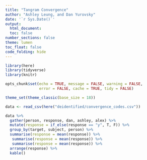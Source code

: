 ```yaml
---
title: "Tangram Convergence"
author: "Ashley Leung, and Dan Yurovsky"
date: '`r Sys.Date()`'
output: 
  html_document:
  toc: false
number_sections: false
theme: lumen
toc_float: false
code_folding: hide
---
```

```r
library(here)
library(tidyverse)
library(knitr)

opts_chunk$set(echo = TRUE, message = FALSE, warning = FALSE, 
               error = FALSE, cache = TRUE, tidy = FALSE)

theme_set(theme_classic(base_size = 18))
```


```r
data <- read_csv(here("deidentified/convergence_codes.csv"))

data %>%
  gather(person, response, dan, ashley, alex) %>%
  mutate(response = if_else(response == "y", T, F)) %>%
  group_by(target, subject, person) %>%
  summarise(response = mean(response)) %>%
   summarise(response = mean(response)) %>%
   summarise(response = mean(response)) %>%
  arrange(response) %>%
  kable()
```